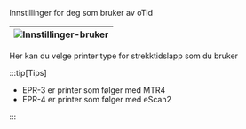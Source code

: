 Innstillinger for deg som bruker av oTid

|![Innstillinger-bruker](/img/inntillingeruser.png)|
|-|

Her kan du velge printer type for strekktidslapp som du bruker

:::tip[Tips]

- EPR-3 er printer som følger med MTR4
- EPR-4 er printer som følger med eScan2


:::